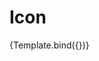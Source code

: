 

<Meta title='Atoms/Icon' component={Icon} />


# Icon
<Canvas>
    <Story
        name="Icon"
        args={{
            name: "twitter"
        }}
    >
        {Template.bind({})}
    </Story>
</Canvas>